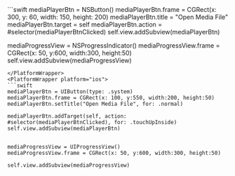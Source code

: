 
<PlatformWrapper platform="macos">
```swift
mediaPlayerBtn = NSButton()
mediaPlayerBtn.frame = CGRect(x: 300, y: 60, width: 150, height: 200)
mediaPlayerBtn.title = "Open Media File"
mediaPlayerBtn.target = self
mediaPlayerBtn.action = #selector(mediaPlayerBtnClicked)
self.view.addSubview(mediaPlayerBtn)


mediaProgressView = NSProgressIndicator()
mediaProgressView.frame = CGRect(x: 50, y:600, width:300, height:50)
self.view.addSubview(mediaProgressView)
```
</PlatformWrapper>
<PlatformWrapper platform="ios">
```swift
mediaPlayerBtn = UIButton(type: .system)
mediaPlayerBtn.frame = CGRect(x: 100, y:550, width:200, height:50)
mediaPlayerBtn.setTitle("Open Media File", for: .normal)

mediaPlayerBtn.addTarget(self, action: #selector(mediaPlayerBtnClicked), for: .touchUpInside)
self.view.addSubview(mediaPlayerBtn)


mediaProgressView = UIProgressView()
mediaProgressView.frame = CGRect(x: 50, y:600, width:300, height:50)

self.view.addSubview(mediaProgressView)
```
</PlatformWrapper>